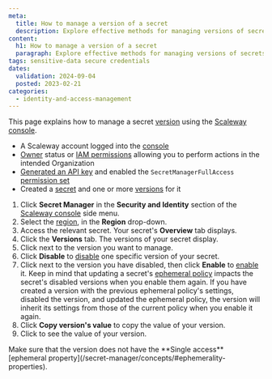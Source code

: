 ```yaml
---
meta:
  title: How to manage a version of a secret
  description: Explore effective methods for managing versions of secrets with Scaleway's Secret Manager. Learn how to disable and enable versions, copy their values, and ensure secure management of your secret versions effortlessly.
content:
  h1: How to manage a version of a secret
  paragraph: Explore effective methods for managing versions of secrets with Scaleway's Secret Manager. Learn how to disable and enable versions, copy their values, and ensure secure management of your secret versions effortlessly.
tags: sensitive-data secure credentials
dates:
  validation: 2024-09-04
  posted: 2023-02-21
categories:
  - identity-and-access-management
---
```


This page explains how to manage a secret [version](/secret-manager/concepts/#version) using the [Scaleway console](https://console.scaleway.com).

<Macro id="requirements" />

- A Scaleway account logged into the [console](https://console.scaleway.com)
- [Owner](/iam/concepts/#owner) status or [IAM permissions](/iam/concepts/#permission) allowing you to perform actions in the intended Organization
- [Generated an API key](/iam/how-to/create-api-keys/) and enabled the `SecretManagerFullAccess` [permission set](/iam/reference-content/permission-sets/)
- Created a [secret](/secret-manager/how-to/create-secret/) and one or more [versions](/secret-manager/how-to/create-version/) for it

1. Click **Secret Manager** in the **Security and Identity** section of the [Scaleway console](https://console.scaleway.com/) side menu.
2. Select the [region](/secret-manager/concepts/#region), in the **Region** drop-down.
3. Access the relevant secret. Your secret's **Overview** tab displays.
4. Click the **Versions** tab. The versions of your secret display.
5. Click <Icon name="more" /> next to the version you want to manage.
6. Click **Disable** to [disable](/secret-manager/concepts/#disabling-a-version) one specific version of your secret.
7. Click <Icon name="more" /> next to the version you have disabled, then click **Enable** to [enable](/secret-manager/concepts/#enabling-a-version) it.
    <Message type="important">
     Keep in mind that updating a secret's [ephemeral policy](/secret-manager/concepts/#ephemeral-policy) impacts the secret's disabled versions when you enable them again.
     If you have created a version with the previous ephemeral policy's settings, disabled the version, and updated the ephemeral policy, the version will inherit its settings from those of the current policy when you enable it again.
    </Message>
8. Click **Copy version's value** to copy the value of your version.
9. Click <Icon name="seeMore" /> to see the value of your version.

<Message type="important">
 Make sure that the version does not have the **Single access** [ephemeral property](/secret-manager/concepts/#ephemerality-properties).
</Message>



